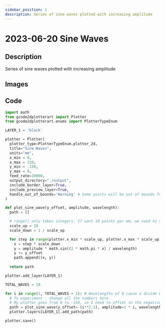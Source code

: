 ```yaml
---
sidebar_position: 1
description: Series of sine waves plotted with increasing amplitude
---
```


# 2023-06-20 Sine Waves

## Description

Series of sine waves plotted with increasing amplitude

## Images

## Code

```python
import math
from gcode2dplotterart import Plotter
from gcode2dplotterart.enums import PlotterTypeEnum

LAYER_1 = 'black'

plotter = Plotter(
  plotter_type=PlotterTypeEnum.plotter_2d,
  title="Sine Waves",
  units="mm",
  x_min = 0,
  x_max = 220,
  y_min = -150,
  y_max = 0,
  feed_rate=10000,
  output_directory="./output",
  include_border_layer=True,
  include_preview_layer=True,
  handle_out_of_bounds='Warning' # Some points will be out of bounds for this, that's ok.
)

def plot_sine_wave(y_offset, amplitude, wavelength):
  path = []

  # range() only takes integers. If want 10 points per mm, we need to scale up by 10, calculate the sin, then divide by 10.
  scale_up = 10
  scale_down = 1 / scale_up

  for step in range(plotter.x_min * scale_up, plotter.x_max * scale_up):
    x = step * scale_down
    y = amplitude * math.sin((2 * math.pi * x) / wavelength)
    y += y_offset
    path.append((x, y))
  
  return path

plotter.add_layer(LAYER_1)

TOTAL_WAVES = 10

for i in range(1, TOTAL_WAVES + 1): # Wavelengths of 0 cause a divide by 0 error so I start at 1.
  # To experiment - change all the numbers here.
  # My plotter goes from 0 to -150, so I need to offset in the negative direction.
  path = plot_sine_wave(y_offset=-(i**2.1), amplitude=1 * i, wavelength = 10) 
  plotter.layers[LAYER_1].add_path(path)

plotter.save()
```